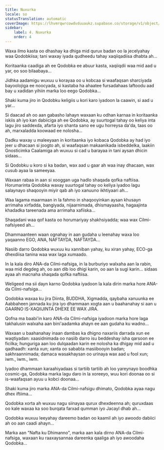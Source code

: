 ```yaml
---
title: Nuxurka
locale: so
statusTranslation: automatic
coverImage: https://lhvmrqwrcowdvduuaukz.supabase.co/storage/v1/object/public/strapi-uploads/small_cover-tratado-de-psicologia-revolucionaria.webp-5e15e1cec4e0ebebcde5d7fc7565d8fd.webp
sidebar:
    label: 4. Nuxurka
    order: 4
---
```

Waxa ilmo kasta oo dhashay ka dhiga mid qurux badan oo la jecelyahay waa Qodobkiisa; tani waxay iyada qudheedu tahay xaqiiqadiisa dhabta ah...

Koritaanka caadiga ah ee Qodobka ee abuur kasta, xaqiiqdii waa mid aad u yar, oo soo bilaabaya...

Jidhka aadamigu wuxuu u korayaa oo u kobcaa si waafaqsan sharciyada bayoolojiga ee noocyada, si kastaba ha ahaatee fursadahaas laftoodu aad bay u xadidan yihiin marka loo eego Qodobka...

Shaki kuma jiro in Qodobku keligiis u kori karo iyadoon la caawin, si aad u yar...

Si daacad ah oo aan gabasho lahayn waxaan ku odhan karnaa in koritaanka iskiis ah iyo kan dabiiciga ah ee Qodobka, ay suurtogal tahay oo keliya inta lagu jiro saddexda, afarta iyo shanta sano ee ugu horreysa da'da, taas oo ah, marxaladda koowaad ee nolosha...

Dadku waxay u maleeyaan in koritaanka iyo kobaca Qodobka ay had iyo jeer u dhacaan si joogto ah, si waafaqsan makaanikada isbeddelka, laakiin Gnosticimka Caalamiga ah wuxuu si cad u barayaa in tani aysan dhicin sidaas...

Si Qodobku u koro si ka badan, wax aad u gaar ah waa inay dhacaan, wax cusub ayaa la sameeyaa.

Waxaan rabaa in aan si xooggan uga hadlo shaqada qofka naftiisa. Horumarinta Qodobka waxay suurtogal tahay oo keliya iyadoo lagu salaynayo shaqooyin miyir qab ah iyo xanuuno ikhtiyaari ah...

Waa lagama maarmaan in la fahmo in shaqooyinkan aysan khusayn arrimaha xirfadda, bangiyada, nijaarnimada, dhismayaasha, hagaajinta khadadka tareenada ama arrimaha xafiiska...

Shaqadani waa qof kasta oo horumariyay shakhsiyadda; waa wax Cilmi-nafsiyeed ah...

Dhammaanteen waan ognahay in aan gudaha u leenahay waxa loo yaqaanno EGO, ANA, NAFTAYDA, NAFTAYDA...

Nasiib darro Qodobka wuxuu ku xanniban yahay, ku xiran yahay, ECO-ga dhexdiisa tanina waa wax laga xumaado.

In la kala diro ANA-da Cilmi-nafsiga, in la burburiyo walxaha aan la rabin, waa mid degdeg ah, oo aan dib loo dhigi karin, oo aan la sugi karin... sidaas ayaa ah macnaha shaqada qofka naftiisa.

Weligeed ma sii dayn karno Qodobka iyadoon la kala dirin marka hore ANA-da Cilmi-nafsiga...

Qodobka waxaa ku jira Diinta, BUDDHA, Xigmadda, qaybaha xanuunka ee Aabbaheen jannada ku jira iyo dhammaan xogta aan u baahanahay si aan u GAARNO IS-XAQIIJINTA DHEXE EE WAX JIRA.

Qofna ma baabi'in karo ANA-da Cilmi-nafsiga iyadoon marka hore laga takhalusin walxaha aan bini'aadamka ahayn ee aan gudaha ku wadno...

Waxaan u baahanahay inaan dambas ka dhigno naxariis darrada xun ee waqtiyadan: xaasidnimada oo nasiib darro isu beddeshay isha qarsoon ee ficilka; hunguriga aan loo dulqaadan karin ee nolosha ka dhigay mid aad u qadhaadh: xanta xun; xanta oo sababta masiibooyin badan; sakhraannimada; damaca wasakhaysan oo urinaya wax aad u fool xun; iwm., iwm., iwm.

Iyadoo dhammaan karaahiyadaas si tartiib tartiib ah loo yareynayo boodhka cosmic-ga, Qodobka marka lagu daro in la xoreeyo, wuu kori doonaa oo si is-waafaqsan ayuu u kobci doonaa...

Shaki kuma jiro marka ANA-da Cilmi-nafsigu dhimato, Qodobka ayaa nagu dhex iftiima...

Qodobka xorta ah wuxuu nagu siinayaa qurux dhexdeenna ah; quruxdaas oo kale waxaa ka soo burqata farxad qumman iyo Jacayl dhab ah...

Qodobka wuxuu leeyahay dareemo badan oo kaamil ah iyo awoodo dabiici ah oo aan caadi ahayn...

Marka aan "Nafta ku Dhimanno", marka aan kala dirno ANA-da Cilmi-nafsiga, waxaan ku raaxaysannaa dareenka qaaliga ah iyo awoodaha Qodobka...

